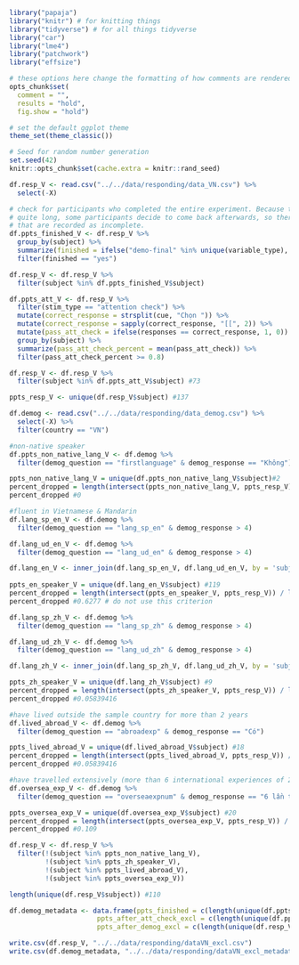 
```r
library("papaja")
library("knitr") # for knitting things
library("tidyverse") # for all things tidyverse
library("car")
library("lme4")
library("patchwork")
library("effsize")

# these options here change the formatting of how comments are rendered
opts_chunk$set(
  comment = "",
  results = "hold",
  fig.show = "hold")

# set the default ggplot theme 
theme_set(theme_classic())
```

```r
# Seed for random number generation
set.seed(42)
knitr::opts_chunk$set(cache.extra = knitr::rand_seed)
```

```r
df.resp_V <- read.csv("../../data/responding/data_VN.csv") %>%
  select(-X)

# check for participants who completed the entire experiment. Because the experiment is
# quite long, some participants decide to come back afterwards, so there are a few files
# that are recorded as incomplete. 
df.ppts_finished_V <- df.resp_V %>% 
  group_by(subject) %>%
  summarize(finished = ifelse("demo-final" %in% unique(variable_type), "yes", "no")) %>%
  filter(finished == "yes")

df.resp_V <- df.resp_V %>%
  filter(subject %in% df.ppts_finished_V$subject) 

df.ppts_att_V <- df.resp_V %>%
  filter(stim_type == "attention check") %>%
  mutate(correct_response = strsplit(cue, "Chọn ")) %>%
  mutate(correct_response = sapply(correct_response, "[[", 2)) %>%
  mutate(pass_att_check = ifelse(responses == correct_response, 1, 0)) %>%
  group_by(subject) %>%
  summarize(pass_att_check_percent = mean(pass_att_check)) %>%
  filter(pass_att_check_percent >= 0.8)

df.resp_V <- df.resp_V %>%
  filter(subject %in% df.ppts_att_V$subject) #73

ppts_resp_V <- unique(df.resp_V$subject) #137
```


```r
df.demog <- read.csv("../../data/responding/data_demog.csv") %>%
  select(-X) %>%
  filter(country == "VN")
```


```r
#non-native speaker
df.ppts_non_native_lang_V <- df.demog %>%
  filter(demog_question == "firstlanguage" & demog_response == "Không")

ppts_non_native_lang_V = unique(df.ppts_non_native_lang_V$subject)#2
percent_dropped = length(intersect(ppts_non_native_lang_V, ppts_resp_V)) / length(ppts_resp_V)
percent_dropped #0

#fluent in Vietnamese & Mandarin
df.lang_sp_en_V <- df.demog %>%
  filter(demog_question == "lang_sp_en" & demog_response > 4)

df.lang_ud_en_V <- df.demog %>%
  filter(demog_question == "lang_ud_en" & demog_response > 4)

df.lang_en_V <- inner_join(df.lang_sp_en_V, df.lang_ud_en_V, by = 'subject')
         
ppts_en_speaker_V = unique(df.lang_en_V$subject) #119
percent_dropped = length(intersect(ppts_en_speaker_V, ppts_resp_V)) / length(ppts_resp_V)
percent_dropped #0.6277 # do not use this criterion

df.lang_sp_zh_V <- df.demog %>%
  filter(demog_question == "lang_sp_zh" & demog_response > 4)

df.lang_ud_zh_V <- df.demog %>%
  filter(demog_question == "lang_ud_zh" & demog_response > 4)

df.lang_zh_V <- inner_join(df.lang_sp_zh_V, df.lang_ud_zh_V, by = 'subject')

ppts_zh_speaker_V = unique(df.lang_zh_V$subject) #9
percent_dropped = length(intersect(ppts_zh_speaker_V, ppts_resp_V)) / length(ppts_resp_V)
percent_dropped #0.05839416

#have lived outside the sample country for more than 2 years
df.lived_abroad_V <- df.demog %>%
  filter(demog_question == "abroadexp" & demog_response == "Có")

ppts_lived_abroad_V = unique(df.lived_abroad_V$subject) #18
percent_dropped = length(intersect(ppts_lived_abroad_V, ppts_resp_V)) / length(unique(df.resp_V$subject))
percent_dropped #0.05839416

#have travelled extensively (more than 6 international experiences of 2 days or longer)
df.oversea_exp_V <- df.demog %>%
  filter(demog_question == "overseaexpnum" & demog_response == "6 lần trở lên")

ppts_oversea_exp_V = unique(df.oversea_exp_V$subject) #20
percent_dropped = length(intersect(ppts_oversea_exp_V, ppts_resp_V)) / length(unique(df.resp_V$subject))
percent_dropped #0.109 

df.resp_V <- df.resp_V %>%
  filter(!(subject %in% ppts_non_native_lang_V),
         !(subject %in% ppts_zh_speaker_V),
         !(subject %in% ppts_lived_abroad_V), 
         !(subject %in% ppts_oversea_exp_V))

length(unique(df.resp_V$subject)) #110
```

```r
df.demog_metadata <- data.frame(ppts_finished = c(length(unique(df.ppts_finished_V$subject))),
                      ppts_after_att_check_excl = c(length(unique(df.ppts_att_V$subject))), 
                      ppts_after_demog_excl = c(length(unique(df.resp_V$subject))))
```


```r
write.csv(df.resp_V, "../../data/responding/dataVN_excl.csv")
write.csv(df.demog_metadata, "../../data/responding/dataVN_excl_metadata.csv")
```
